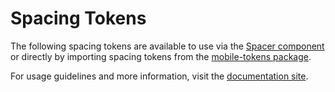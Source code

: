 
<Meta title="Design Tokens/Spacing" />

# Spacing Tokens

The following spacing tokens are available to use via the [Spacer component](?path=/docs/spacer--docs) or directly by importing spacing tokens from the [mobile-tokens package](https://www.npmjs.com/package/@department-of-veterans-affairs/mobile-tokens).

For usage guidelines and more information, visit the [documentation site](https://department-of-veterans-affairs.github.io/va-mobile-app/design/Foundation/Design%20tokens/Spacing).

<SpacingTable />
